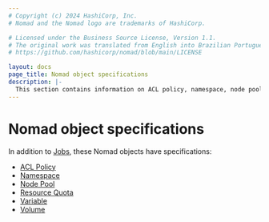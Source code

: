 ```yaml
---
# Copyright (c) 2024 HashiCorp, Inc.
# Nomad and the Nomad logo are trademarks of HashiCorp.

# Licensed under the Business Source License, Version 1.1.
# The original work was translated from English into Brazilian Portuguese.
# https://github.com/hashicorp/nomad/blob/main/LICENSE

layout: docs
page_title: Nomad object specifications
description: |-
  This section contains information on ACL policy, namespace, node pool, resource quota, variable, and volume specifications.
---
```


# Nomad object specifications

In addition to
[Jobs](/nomad/docs/job-specification),
these Nomad objects have specifications:

- [ACL Policy](/nomad/docs/other-specifications/acl-policy)
- [Namespace](/nomad/docs/other-specifications/namespace)
- [Node Pool](/nomad/docs/other-specifications/node-pool)
- [Resource Quota](/nomad/docs/other-specifications/quota)
- [Variable](/nomad/docs/other-specifications/variables)
- [Volume](/nomad/docs/other-specifications/volume)
